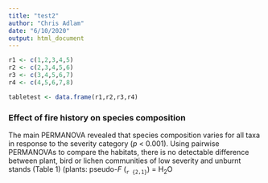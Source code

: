 ```yaml
---
title: "test2"
author: "Chris Adlam"
date: "6/10/2020"
output: html_document
---
```


```r
r1 <- c(1,2,3,4,5)
r2 <- c(2,3,4,5,6)
r3 <- c(3,4,5,6,7)
r4 <- c(4,5,6,7,8)

tabletest <- data.frame(r1,r2,r3,r4)
```


### Effect of fire history on species composition
The main PERMANOVA revealed that species composition varies for all taxa in response to the severity category (*p* < 0.001). Using pairwise PERMANOVAs to compare the habitats, there is no detectable difference between plant, bird or lichen communities of low severity and unburnt stands (Table 1) (plants: pseudo-*F* (~`r {2,1}`~) = H~2~O